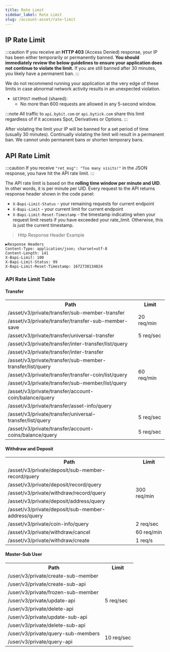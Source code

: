 ```yaml
---
title: Rate Limit
sidebar_label: Rate Limit
slug: /account-asset/rate-limit
---
```


## IP Rate Limit
:::caution
If you receive an **HTTP 403** (Access Denied) response, your IP has been either temporarily or permanently banned.
**You should immediately review the below guidelines to ensure your application does not continue to violate the limit.**
If you are still banned after 30 minutes, you likely have a permanent ban.
:::

We do not recommend running your application at the very edge of these limits in case abnormal network activity results
in an unexpected violation.

* `GET`/`POST` method (shared):
    * No more than 600 requests are allowed in any 5-second window.

:::note
All traffic to `api.bybit.com` or `api.bytick.com` share this limit regardless of if it accesses Spot, Derivatives or Options.
:::

After violating the limit your IP will be banned for a set period of time (usually 30 minutes). Continually violating
the limit will result in a permanent ban. We cannot undo permanent bans or shorten temporary bans.

## API Rate Limit
:::caution
If you receive `"ret_msg": "Too many visits!"` in the JSON response, you have hit the API rate limit.
:::

The API rate limit is based on the **rolling time window per minute and UID**. In other words, it is per minute per UID.
Every request to the API returns response header shown in the code panel:
* `X-Bapi-Limit-Status` - your remaining requests for current endpoint
* `X-Bapi-Limit` - your current limit for current endpoint
* `X-Bapi-Limit-Reset-Timestamp` - the timestamp indicating when your request limit resets if you have exceeded your rate_limit. Otherwise, this is just the current timestamp.

> Http Response Header Example

```http
▶Response Headers
Content-Type: application/json; charset=utf-8
Content-Length: 141
X-Bapi-Limit: 100
X-Bapi-Limit-Status: 99
X-Bapi-Limit-Reset-Timestamp: 1672738134824
```

### API Rate Limit Table
#### Transfer
<span class="blocky_table">
<table border="0.8">
    <tr>
        <th>Path</th><th>Limit</th>
    </tr>
    <tr>
        <td>/asset/v3/private/transfer/sub-member-transfer</td><td rowSpan="2">20 req/min</td>
    </tr>
    <tr>
        <td>/asset/v3/private/transfer/transfer-sub-member-save</td>
    </tr>
    <tr>
        <td>/asset/v3/private/transfer/universal-transfer</td><td>5 req/sec</td>
    </tr>
    <tr>
        <td>/asset/v3/private/transfer/inter-transfer/list/query</td><td rowSpan="7">60 req/min</td>
    </tr>
    <tr>
        <td>/asset/v3/private/transfer/inter-transfer</td>
    </tr>
    <tr>
        <td>/asset/v3/private/transfer/sub-member-transfer/list/query</td>
    </tr>
    <tr>
        <td>/asset/v3/private/transfer/transfer-coin/list/query</td>
    </tr>
    <tr>
        <td>/asset/v3/private/transfer/sub-member/list/query</td>
    </tr>
    <tr>
        <td>/asset/v3/private/transfer/account-coin/balance/query</td>
    </tr>
    <tr>
        <td>/asset/v3/private/transfer/asset-info/query</td>
    </tr>
    <tr>
        <td>/asset/v3/private/transfer/universal-transfer/list/query</td><td>5 req/sec</td>
    </tr>
    <tr>
        <td>/asset/v3/private/transfer/account-coins/balance/query</td><td>5 req/sec</td>
    </tr>
</table>
</span>

#### Withdraw and Deposit
<span class="blocky_table">
<table border="0.8">
    <tr>
        <th>Path</th><th>Limit</th>
    </tr>
    <tr>
        <td>/asset/v3/private/deposit/sub-member-record/query</td><td rowSpan="5">300 req/min</td>
    </tr>
    <tr>
        <td>/asset/v3/private/deposit/record/query</td>
    </tr>
    <tr>
        <td>/asset/v3/private/withdraw/record/query</td>
    </tr>
    <tr>
        <td>/asset/v3/private/deposit/address/query</td>
    </tr>
    <tr>
        <td>/asset/v3/private/deposit/sub-member-address/query</td>
    </tr>
    <tr>
        <td>/asset/v3/private/coin-info/query</td><td>2 req/sec</td>
    </tr>
    <tr>
        <td>/asset/v3/private/withdraw/cancel</td><td>60 req/min</td>
    </tr>
    <tr>
        <td>/asset/v3/private/withdraw/create</td><td>1 req/s</td>
    </tr>
</table>
</span>

#### Master-Sub User
<span class="blocky_table">
<table border="0.8">
    <tr>
        <th>Path</th><th>Limit</th>
    </tr>
    <tr>
        <td>/user/v3/private/create-sub-member</td><td rowSpan="7">5 req/sec</td>
    </tr>
    <tr>
        <td>/user/v3/private/create-sub-api</td>
    </tr>
    <tr>
        <td>/user/v3/private/frozen-sub-member</td>
    </tr>
    <tr>
        <td>/user/v3/private/update-api</td>
    </tr>
    <tr>
        <td>/user/v3/private/delete-api</td>
    </tr>
    <tr>
        <td>/user/v3/private/update-sub-api</td>
    </tr>
    <tr>
        <td>/user/v3/private/delete-sub-api</td>
    </tr>
    <tr>
        <td>/user/v3/private/query-sub-members</td><td rowSpan="2">10 req/sec</td>
    </tr>
    <tr>
        <td>/user/v3/private/query-api</td>
    </tr>
</table>
</span>
